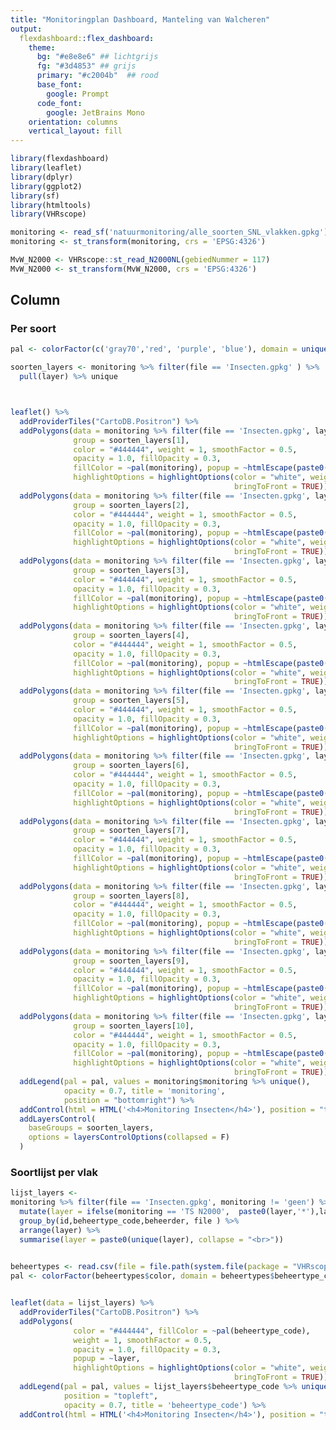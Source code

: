 ```yaml
---
title: "Monitoringplan Dashboard, Manteling van Walcheren"
output: 
  flexdashboard::flex_dashboard:
    theme:
      bg: "#e8e8e6" ## lichtgrijs
      fg: "#3d4853" ## grijs
      primary: "#c2004b"  ## rood
      base_font:
        google: Prompt
      code_font:
        google: JetBrains Mono
    orientation: columns
    vertical_layout: fill
---
```


```r
library(flexdashboard)
library(leaflet)
library(dplyr)
library(ggplot2)
library(sf)
library(htmltools)
library(VHRscope)

monitoring <- read_sf('natuurmonitoring/alle_soorten_SNL_vlakken.gpkg')
monitoring <- st_transform(monitoring, crs = 'EPSG:4326')

MvW_N2000 <- VHRscope::st_read_N2000NL(gebiedNummer = 117)
MvW_N2000 <- st_transform(MvW_N2000, crs = 'EPSG:4326')
```

## Column {.tabset data-width="650"}

### Per soort

```r


pal <- colorFactor(c('gray70','red', 'purple', 'blue'), domain = unique(monitoring$monitoring))

soorten_layers <- monitoring %>% filter(file == 'Insecten.gpkg' ) %>%
  pull(layer) %>% unique



leaflet() %>% 
  addProviderTiles("CartoDB.Positron") %>% 
  addPolygons(data = monitoring %>% filter(file == 'Insecten.gpkg', layer == soorten_layers[1] ),
              group = soorten_layers[1],
              color = "#444444", weight = 1, smoothFactor = 0.5,
              opacity = 1.0, fillOpacity = 0.3,
              fillColor = ~pal(monitoring), popup = ~htmlEscape(paste0(beheertype_code, ' (', beheerder, ')')),
              highlightOptions = highlightOptions(color = "white", weight = 2,
                                                  bringToFront = TRUE)) %>%
  addPolygons(data = monitoring %>% filter(file == 'Insecten.gpkg', layer == soorten_layers[2] ),
              group = soorten_layers[2],
              color = "#444444", weight = 1, smoothFactor = 0.5,
              opacity = 1.0, fillOpacity = 0.3,
              fillColor = ~pal(monitoring), popup = ~htmlEscape(paste0(beheertype_code, ' (', beheerder, ')')),
              highlightOptions = highlightOptions(color = "white", weight = 2,
                                                  bringToFront = TRUE)) %>%
  addPolygons(data = monitoring %>% filter(file == 'Insecten.gpkg', layer == soorten_layers[3] ),
              group = soorten_layers[3],
              color = "#444444", weight = 1, smoothFactor = 0.5,
              opacity = 1.0, fillOpacity = 0.3,
              fillColor = ~pal(monitoring), popup = ~htmlEscape(paste0(beheertype_code, ' (', beheerder, ')')),
              highlightOptions = highlightOptions(color = "white", weight = 2,
                                                  bringToFront = TRUE)) %>%
  addPolygons(data = monitoring %>% filter(file == 'Insecten.gpkg', layer == soorten_layers[4] ),
              group = soorten_layers[4],
              color = "#444444", weight = 1, smoothFactor = 0.5,
              opacity = 1.0, fillOpacity = 0.3,
              fillColor = ~pal(monitoring), popup = ~htmlEscape(paste0(beheertype_code, ' (', beheerder, ')')),
              highlightOptions = highlightOptions(color = "white", weight = 2,
                                                  bringToFront = TRUE)) %>%
  addPolygons(data = monitoring %>% filter(file == 'Insecten.gpkg', layer == soorten_layers[5] ),
              group = soorten_layers[5],
              color = "#444444", weight = 1, smoothFactor = 0.5,
              opacity = 1.0, fillOpacity = 0.3,
              fillColor = ~pal(monitoring), popup = ~htmlEscape(paste0(beheertype_code, ' (', beheerder, ')')),
              highlightOptions = highlightOptions(color = "white", weight = 2, 
                                                  bringToFront = TRUE)) %>%
  addPolygons(data = monitoring %>% filter(file == 'Insecten.gpkg', layer == soorten_layers[6] ),
              group = soorten_layers[6],
              color = "#444444", weight = 1, smoothFactor = 0.5,
              opacity = 1.0, fillOpacity = 0.3,
              fillColor = ~pal(monitoring), popup = ~htmlEscape(paste0(beheertype_code, ' (', beheerder, ')')),
              highlightOptions = highlightOptions(color = "white", weight = 2,
                                                  bringToFront = TRUE)) %>%
  addPolygons(data = monitoring %>% filter(file == 'Insecten.gpkg', layer == soorten_layers[7] ),
              group = soorten_layers[7],
              color = "#444444", weight = 1, smoothFactor = 0.5,
              opacity = 1.0, fillOpacity = 0.3,
              fillColor = ~pal(monitoring), popup = ~htmlEscape(paste0(beheertype_code, ' (', beheerder, ')')),
              highlightOptions = highlightOptions(color = "white", weight = 2,
                                                  bringToFront = TRUE)) %>%
  addPolygons(data = monitoring %>% filter(file == 'Insecten.gpkg', layer == soorten_layers[8] ),
              group = soorten_layers[8],
              color = "#444444", weight = 1, smoothFactor = 0.5,
              opacity = 1.0, fillOpacity = 0.3,
              fillColor = ~pal(monitoring), popup = ~htmlEscape(paste0(beheertype_code, ' (', beheerder, ')')),
              highlightOptions = highlightOptions(color = "white", weight = 2,
                                                  bringToFront = TRUE)) %>%
  addPolygons(data = monitoring %>% filter(file == 'Insecten.gpkg', layer == soorten_layers[9] ),
              group = soorten_layers[9],
              color = "#444444", weight = 1, smoothFactor = 0.5,
              opacity = 1.0, fillOpacity = 0.3,
              fillColor = ~pal(monitoring), popup = ~htmlEscape(paste0(beheertype_code, ' (', beheerder, ')')),
              highlightOptions = highlightOptions(color = "white", weight = 2,
                                                  bringToFront = TRUE)) %>%
  addPolygons(data = monitoring %>% filter(file == 'Insecten.gpkg', layer == soorten_layers[10] ),
              group = soorten_layers[10],
              color = "#444444", weight = 1, smoothFactor = 0.5,
              opacity = 1.0, fillOpacity = 0.3,
              fillColor = ~pal(monitoring), popup = ~htmlEscape(paste0(beheertype_code, ' (', beheerder, ')')),
              highlightOptions = highlightOptions(color = "white", weight = 2,
                                                  bringToFront = TRUE)) %>%
  addLegend(pal = pal, values = monitoring$monitoring %>% unique(), 
            opacity = 0.7, title = 'monitoring',
            position = "bottomright") %>%
  addControl(html = HTML('<h4>Monitoring Insecten</h4>'), position = "topright", className="map-title") %>%
  addLayersControl(
    baseGroups = soorten_layers,
    options = layersControlOptions(collapsed = F)
  ) 
```

### Soortlijst per vlak

```r

lijst_layers <-
monitoring %>% filter(file == 'Insecten.gpkg', monitoring != 'geen') %>%
  mutate(layer = ifelse(monitoring == 'TS N2000',  paste0(layer,'*'),layer)) %>% 
  group_by(id,beheertype_code,beheerder, file ) %>%
  arrange(layer) %>%
  summarise(layer = paste0(unique(layer), collapse = "<br>"))
  

beheertypes <- read.csv(file = file.path(system.file(package = "VHRscope"), "extdata", "snl_beheertypen_colors.csv"), sep = ';')
pal <- colorFactor(beheertypes$color, domain = beheertypes$beheertype_code)


leaflet(data = lijst_layers) %>% 
  addProviderTiles("CartoDB.Positron") %>% 
  addPolygons(
              color = "#444444", fillColor = ~pal(beheertype_code),
              weight = 1, smoothFactor = 0.5,
              opacity = 1.0, fillOpacity = 0.3,
              popup = ~layer,
              highlightOptions = highlightOptions(color = "white", weight = 2,
                                                  bringToFront = TRUE)) %>%
  addLegend(pal = pal, values = lijst_layers$beheertype_code %>% unique(), 
            position = "topleft",
            opacity = 0.7, title = 'beheertype_code') %>%
  addControl(html = HTML('<h4>Monitoring Insecten</h4>'), position = "topright", className="map-title") #%>%

```
